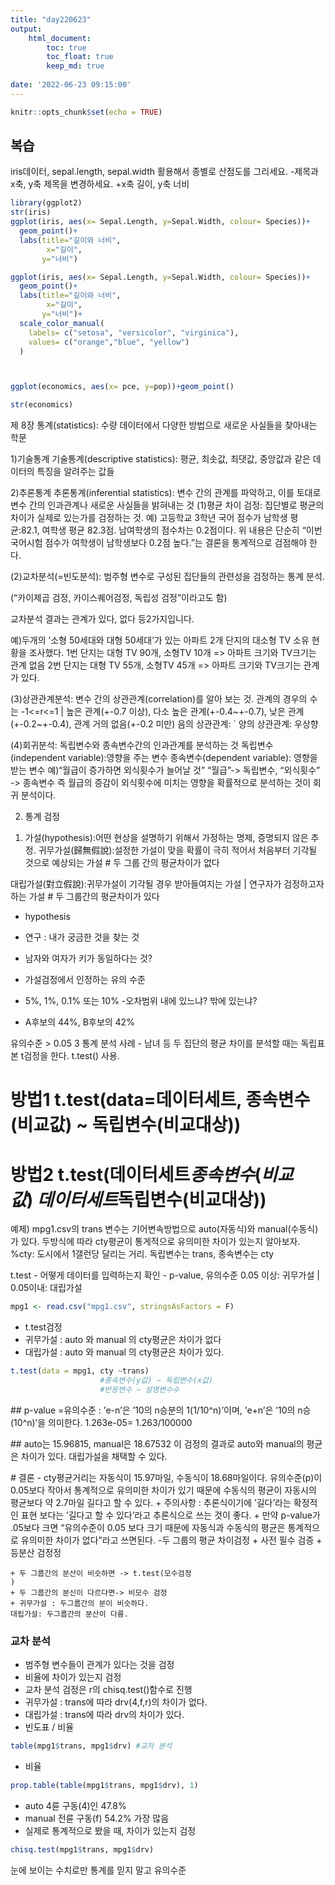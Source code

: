 ```yaml
---
title: "day220623"
output:  
    html_document:    
        toc: true
        toc_float: true
        keep_md: true
        
date: '2022-06-23 09:15:00'
---
```


```r
knitr::opts_chunk$set(echo = TRUE)
```

## 복습
iris데이터, sepal.length, sepal.width 활용해서 종별로 산점도를 그리세요.
-제목과 x축, y축 제목을 변경하세요.
 +x축 길이, y축 너비
```r
library(ggplot2)
str(iris)
ggplot(iris, aes(x= Sepal.Length, y=Sepal.Width, colour= Species))+ 
  geom_point()+
  labs(title="길이와 너비", 
        x="길이",
       y="너비")

ggplot(iris, aes(x= Sepal.Length, y=Sepal.Width, colour= Species))+ 
  geom_point()+
  labs(title="길이와 너비", 
        x="길이",
       y="너비")+
  scale_color_manual(
    labels= c("setosa", "versicolor", "virginica"),
    values= c("orange","blue", "yellow")
  )



ggplot(economics, aes(x= pce, y=pop))+geom_point()

str(economics)


```
 

제 8장
통계(statistics): 수량 데이터에서 다양한 방법으로 새로운 사실들을 찾아내는 학문

1)기술통계
기술통계(descriptive statistics): 평균, 최솟값, 최댓값, 중앙값과 같은 데이터의 특징을 알려주는 값들

2)추론통계
추론통계(inferential statistics): 변수 간의 관계를 파악하고, 이를 토대로 변수 간의 인과관계나 새로운 사실들을 밝혀내는 것
(1)평균 차이 검정: 집단별로 평균의 차이가 실제로 있는가를 검정하는 것.
예) 고등학교 3학년 국어 점수가 남학생 평균:82.1, 여학생 평균 82.3점. 남여학생의 점수차는 0.2점이다. 위 내용은 단순히 "이번 국어시험 점수가 여학생이 남학생보다 0.2점 높다."는 결론을 통계적으로 검점해야 한다.

(2)교차분석(=빈도분석): 범주형 변수로 구성된 집단들의 관련성을 검정하는 통계 분석.

("카이제곱 검정, 카이스퀘어검정, 독립성 검정"이라고도 함)

교차분석 결과는 관계가 있다, 없다 등2가지입니다.

예)두개의 '소형 50세대와 대형 50세대'가 있는 아파트 2개 단지의 대소형 TV 소유 현황을 조사했다.
1번 단지는 대형 TV 90개, 소형TV 10개 => 아파트 크기와 TV크기는 관계 없음
2번 단지는 대형 TV 55개, 소형TV 45개 => 아파트 크기와 TV크기는 관계가 있다.

(3)상관관계분석: 변수 간의 상관관계(correlation)를 알아 보는 것. 
관계의 경우의 수는 -1<=r<=1 | 
     높은 관계(+-0.7 이상), 다소 높은 관계(+-0.4~+-0.7),
     낮은 관계(+-0.2~+-0.4), 관계 거의 없음(+-0.2 미만)
음의 상관관계: `
양의 상관관계: 우상향

(4)회귀분석: 독립변수와 종속변수간의 인과관계를 분석하는 것
독립변수(independent variable):영향을 주는 변수
종속변수(dependent variable): 영향을 받는 변수
예)"월급이 증가하면 외식횟수가 늘어날 것"
"월급"-> 독립변수, "외식횟수" -> 종속변수
즉 월급의 증감이 외식횟수에 미치는 영향을 확률적으로 분석하는 것이 회귀 분석이다.

2. 통계 검정
1) 가설(hypothesis):어떤 현상을 설명하기 위해서 가정하는 명제, 증명되지 않은 추정.
귀무가설(歸無假說):설정한 가설이 맞을 확률이 극히 적어서 처음부터 기각될 것으로 예상되는 가설
# 두 그룹 간의 평균차이가 없다

대립가설(對立假說):귀무가설이 기각될 경우 받아들여지는 가설 | 연구자가 검정하고자 하는 가설
# 두 그룹간의 평균차이가 있다

- hypothesis
- 연구 : 내가 궁금한 것을 찾는 것
- 남자와 여자가 키가 동일하다는 것?

- 가설검정에서 인정하는 유의 수준
 + 5%, 1%, 0.1% 또는 10%
-오차범위 내에 있느냐? 밖에 있는냐?
 - A후보의 44%, B후보의 42%

유의수준 > 0.05
  3 통계 분석 사례
- 남녀 등 두 집단의 평균 차이를 분석할 때는 독립표본 t검정을 한다. t.test() 사용. 

# 방법1 t.test(data=데이터세트, 종속변수(비교값) ~ 독립변수(비교대상))
# 방법2 t.test(데이터세트$종속변수(비교값) ~ 데이터세트$독립변수(비교대상))

예제) mpg1.csv의 trans 변수는 기어변속방법으로 auto(자동식)와 manual(수동식)가 있다. 두방식에 따라 cty평균이 통게적으로 유의미한 차이가 있는지 알아보자.
 %cty: 도시에서 1갤런당 달리는 거리.
    독립변수는 trans, 종속변수는 cty

t.test 
- 어떻게 데이터를 입력하는지 확인
- p-value, 유의수준 0.05 이상: 귀무가설 | 0.05이내: 대립가설
```r
mpg1 <- read.csv("mpg1.csv", stringsAsFactors = F)


```

- t.test검정
 + 귀무가설 : auto 와 manual 의 cty평균은 차이가 없다
 + 대립가설 : auto 와 manual 의 cty평균은 차이가 있다.
 
```r
t.test(data = mpg1, cty ~trans)
                    #종속변수(y값) ~ 독립변수(x값) 
                    #반응변수 ~ 설명변수수

```
 ## p-value =유의수준 : 'e-n'은 '10의 n승분의 1(1/10^n)'이며, 'e+n'은 '10의 n승(10^n)'을 의미한다.
1.263e-05= 1.263/100000
 
 ## auto는 15.96815, manual은  18.67532
이 검정의 결과로 auto와 manual의 평균은 차이가 있다. 대립가설을 채택할 수 있다.
 
 # 결론
 - cty평균거리는 자동식이 15.97마일, 수동식이 18.68마일이다. 유의수준(p)이 0.05보다 작아서 통계적으로 유의미한 차이가 있기 때문에 수동식의 평균이 자동시의 평균보다 약 2.7마일 길다고 할 수 있다. 
 + 주의사항 : 추론식이기에 '길다'라는 확정적인 표현 보다는 '길다고 할 수 있다'라고 추론식으로 쓰는 것이 좋다.  + 만약 p-value가 .05보다 크면 "유의수준이 0.05 보다 크기 때문에 자동식과 수동식의 평균은 통계적으로 유의미한 차이가 없다"라고 쓰면된다.
 -두 그룹의 평균 차이검정
  + 사전 필수 검증
  + 등분산 검정정
 
    + 두 그룹간의 분산이 비슷하면 -> t.test(모수검정
    )
    + 두 그룹간의 분신이 다르다면-> 비모수 검정
    + 귀무가설 : 두그룹간의 분이 비슷하다.
    대립가설: 두그룹간의 분산이 다름.
    
### 교차 분석
- 범주형 변수들이 관계가 있다는 것을 검정
- 비율에 차이가 있는지 검정
- 교차 분석 검정은 r의 chisq.test()함수로 진행
- 귀무가설 : trans에 따라 drv(4,f,r)의 차이가 없다.
- 대립가설 : trans에 따라 drv의 차이가 있다.
- 빈도표 / 비율
```r
table(mpg1$trans, mpg1$drv) #교차 분석

```
- 비율
```r
prop.table(table(mpg1$trans, mpg1$drv), 1)
```
- auto 4륜 구동(4)인 47.8%
- manual 전륜 구동(f) 54.2% 가장 많음
- 실제로 통계적으로 봤을 때, 차이가 있는지 검정
```r
chisq.test(mpg1$trans, mpg1$drv)
```
눈에 보이는 수치로만 통계를 믿지 말고 유의수준
